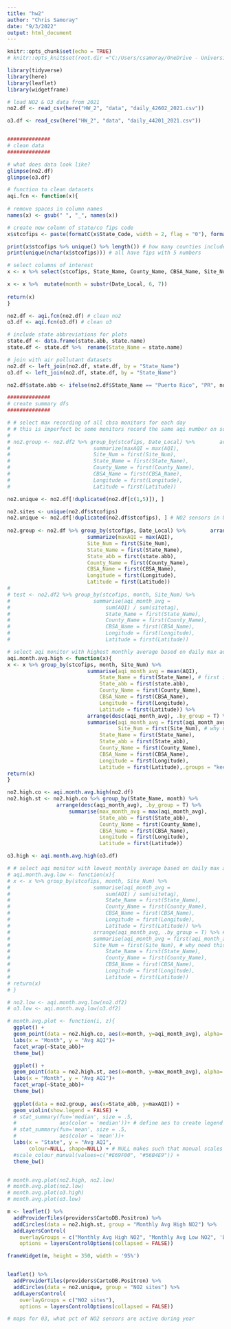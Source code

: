 ```yaml
---
title: "hw2"
author: "Chris Samoray"
date: "9/3/2022"
output: html_document
---
```


```r
knitr::opts_chunk$set(echo = TRUE)
# knitr::opts_knit$set(root.dir ="C:/Users/csamoray/OneDrive - University of North Carolina at Chapel Hill/R Projects/PLAN_672" )

library(tidyverse)
library(here)
library(leaflet)
library(widgetframe)
```

```r
# load NO2 & O3 data from 2021
no2.df <- read_csv(here("HW_2", "data", "daily_42602_2021.csv"))

o3.df <- read_csv(here("HW_2", "data", "daily_44201_2021.csv"))


##############
# clean data
##############

# what does data look like?
glimpse(no2.df) 
glimpse(o3.df) 

# function to clean datasets
aqi.fcn <- function(x){
  
# remove spaces in column names
names(x) <- gsub(" ", "_", names(x)) 

# create new column of state/co fips code
x$stcofips <- paste(formatC(x$State_Code, width = 2, flag = "0"), formatC(x$County_Code, width = 3, flag = "0"), sep = "") # flag searches for leading zeros

print(x$stcofips %>% unique() %>% length()) # how many counties included
print(unique(nchar(x$stcofips))) # all have fips with 5 numbers

# select columns of interest
x <- x %>% select(stcofips, State_Name, County_Name, CBSA_Name, Site_Num, Longitude, Latitude, Date_Local, AQI, Parameter_Name)

x <- x %>%  mutate(month = substr(Date_Local, 6, 7))
 
return(x)
}

no2.df <- aqi.fcn(no2.df) # clean no2
o3.df <- aqi.fcn(o3.df) # clean o3

# include state abbreviations for plots
state.df <- data.frame(state.abb, state.name)
state.df <- state.df %>%  rename(State_Name = state.name)

# join with air pollutant datasets
no2.df <- left_join(no2.df, state.df, by = "State_Name")
o3.df <- left_join(no2.df, state.df, by = "State_Name")

no2.df$state.abb <- ifelse(no2.df$State_Name == "Puerto Rico", "PR", no2.df$state.abb)

```


```r
##############
# create summary dfs
##############

# # select max recording of all cbsa monitors for each day
# # this is imperfect bc some monitors record the same aqi number on some days
#          
# no2.group <- no2.df2 %>% group_by(stcofips, Date_Local) %>%        arrange(desc(AQI), .by_group = T) %>% 
#                           summarize(maxAQI = max(AQI),
#                           Site_Num = first(Site_Num),
#                           State_Name = first(State_Name),
#                           County_Name = first(County_Name),
#                           CBSA_Name = first(CBSA_Name),
#                           Longitude = first(Longitude),
#                           Latitude = first(Latitude))

no2.unique <- no2.df[!duplicated(no2.df[c(1,5)]), ]

no2.sites <- unique(no2.df$stcofips)
no2.unique <- no2.df[!duplicated(no2.df$stcofips), ] # NO2 sensors in US
  
no2.group <- no2.df %>% group_by(stcofips, Date_Local) %>%        arrange(desc(AQI), .by_group = T) %>%
                          summarize(maxAQI = max(AQI),
                          Site_Num = first(Site_Num),
                          State_Name = first(State_Name),
                          State_abb = first(state.abb),
                          County_Name = first(County_Name),
                          CBSA_Name = first(CBSA_Name),
                          Longitude = first(Longitude),
                          Latitude = first(Latitude))
#                   
# test <- no2.df2 %>% group_by(stcofips, month, Site_Num) %>% 
#                           summarise(aqi_month_avg = 
#                               sum(AQI) / sum(sitetag),
#                               State_Name = first(State_Name),
#                               County_Name = first(County_Name),
#                               CBSA_Name = first(CBSA_Name),
#                               Longitude = first(Longitude),
#                               Latitude = first(Latitude))

# select aqi monitor with highest monthly average based on daily max aqi in each cbsa 
aqi.month.avg.high <- function(x){
x <- x %>% group_by(stcofips, month, Site_Num) %>% 
                          summarise(aqi_month_avg = mean(AQI),
                              State_Name = first(State_Name), # first in group, so okay bc will be the same for same monitor
                              State_abb = first(state.abb),
                              County_Name = first(County_Name),
                              CBSA_Name = first(CBSA_Name),
                              Longitude = first(Longitude),
                              Latitude = first(Latitude)) %>%
                          arrange(desc(aqi_month_avg), .by_group = T) %>% # select high
                          summarise(aqi_month_avg = first(aqi_month_avg),
                                    Site_Num = first(Site_Num), # why need this, shouldn't it be in the group?
                              State_Name = first(State_Name),
                              State_abb = first(State_abb),
                              County_Name = first(County_Name),
                              CBSA_Name = first(CBSA_Name),
                              Longitude = first(Longitude),
                              Latitude = first(Latitude),.groups = "keep")
return(x)
}

no2.high.co <- aqi.month.avg.high(no2.df)
no2.high.st <- no2.high.co %>% group_by(State_Name, month) %>%
                arrange(desc(aqi_month_avg), .by_group = T) %>% 
                    summarise(max_month_avg = max(aqi_month_avg),
                              State_abb = first(State_abb),
                              County_Name = first(County_Name),
                              CBSA_Name = first(CBSA_Name),
                              Longitude = first(Longitude),
                              Latitude = first(Latitude))

o3.high <- aqi.month.avg.high(o3.df)

# # select aqi monitor with lowest monthly average based on daily max aqi in each cbsa 
# aqi.month.avg.low <- function(x){
# x <- x %>% group_by(stcofips, month, Site_Num) %>% 
#                           summarise(aqi_month_avg = 
#                               sum(AQI) / sum(sitetag),
#                               State_Name = first(State_Name),
#                               County_Name = first(County_Name),
#                               CBSA_Name = first(CBSA_Name),
#                               Longitude = first(Longitude),
#                               Latitude = first(Latitude)) %>%
#                           arrange(aqi_month_avg, .by_group = T) %>% # select low
#                           summarise(aqi_month_avg = first(aqi_month_avg),
#                           Site_Num = first(Site_Num), # why need this, shouldn't it be in the group?
#                               State_Name = first(State_Name),
#                               County_Name = first(County_Name),
#                               CBSA_Name = first(CBSA_Name),
#                               Longitude = first(Longitude),
#                               Latitude = first(Latitude))
# return(x)
# }

# no2.low <- aqi.month.avg.low(no2.df2)
# o3.low <- aqi.month.avg.low(o3.df2)
```



```r
# month.avg.plot <- function(i, z){
  ggplot() + 
  geom_point(data = no2.high.co, aes(x=month, y=aqi_month_avg), alpha=.5, show.legend = FALSE) +
  labs(x = "Month", y = "Avg AQI")+
  facet_wrap(~State_abb)+
  theme_bw()

  ggplot() + 
  geom_point(data = no2.high.st, aes(x=month, y=max_month_avg), alpha=.5, show.legend = FALSE) +
  labs(x = "Month", y = "Avg AQI")+
  facet_wrap(~State_abb)+
  theme_bw()
  
  ggplot(data = no2.group, aes(x=State_abb, y=maxAQI)) + 
  geom_violin(show.legend = FALSE) +
  # stat_summary(fun='median', size = .5,
  #              aes(color = 'median'))+ # define aes to create legend
  # stat_summary(fun='mean', size = .5,
  #              aes(color = 'mean'))+
  labs(x = "State", y = "Avg AQI",
       colour=NULL, shape=NULL) + # NULL makes such that manual scales are combined
  #scale_colour_manual(values=c("#E69F00", "#56B4E9")) +
  theme_bw()


# month.avg.plot(no2.high, no2.low)
# month.avg.plot(no2.low)
# month.avg.plot(o3.high)
# month.avg.plot(o3.low)

```

```r
m <- leaflet() %>%
  addProviderTiles(providers$CartoDB.Positron) %>% 
  addCircles(data = no2.high.st, group = "Monthly Avg High NO2") %>%
  addLayersControl(
    overlayGroups = c("Monthly Avg High NO2", "Monthly Avg Low NO2", 'Basemap'),
    options = layersControlOptions(collapsed = FALSE))

frameWidget(m, height = 350, width = '95%')


leaflet() %>%
  addProviderTiles(providers$CartoDB.Positron) %>% 
  addCircles(data = no2.unique, group = "NO2 sites") %>%
  addLayersControl(
    overlayGroups = c("NO2 sites"),
    options = layersControlOptions(collapsed = FALSE))

```

```r
# maps for 03, what pct of NO2 sensors are active during year

```





